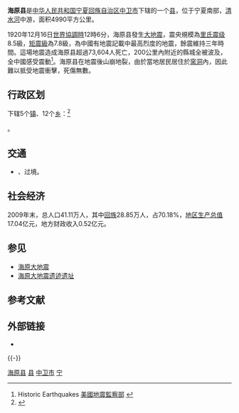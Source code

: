 {{noteTA
|G1=Earthquake
}}
{{Infobox China County
|Belong = [[宁夏回族自治区|宁夏回族自治区]][[中卫市|中卫市]]
}}

'''海原县'''是[[中华人民共和国|中华人民共和国]][[宁夏回族自治区|宁夏回族自治区]][[中卫市|中卫市]]下辖的一个[[县|县]]，位于宁夏南部，[[清水河|清水河]]中游，面积4990平方公里。

1920年12月16日[[世界協調時|世界協調時]]12時6分，海原县發生[[海原大地震|大地震]]，震央規模為[[黎克特制地震震級|里氏震级]]8.5級，[[矩震級|矩震級]]為7.8級，為中國有地震記載中最高烈度的地震，餘震維持三年時間。這場地震造成海原县超過73,604人死亡，200公里內附近的縣城全被波及，全中國感受震動<ref>Historic Earthquakes [http://earthquake.usgs.gov/regional/world/events/1920_12_16.php 美國地震監察部] {{Wayback|url=http://earthquake.usgs.gov/regional/world/events/1920_12_16.php |date=20090510084535 }}</ref>。海原县在地震後山崩地裂，由於當地居民居住於[[窯洞|窯洞]]內，因此難以抵受地震衝擊，死傷無數。

== 行政区划 ==
{{PAGENAMEBASE}}下辖5个[[镇|镇]]、12个[[乡_(中华人民共和国)|乡]]：<ref>{{PRC admin/ref sgc|64/05/22/000/000}}</ref>

{{PRC admin/children|64/05/22/000/000}}。

== 交通 ==
* {{中国国道名|341}}、{{中国国道名|344}}过境。

==社会经济==
2009年末，总人口41.11万人，其中[[回族|回族]]28.85万人，占70.18%，[[地区生产总值|地区生产总值]]17.04亿元，地方财政收入0.52亿元。

== 参见 ==
* [[海原大地震|海原大地震]]
* [[海原大地震遗迹遗址|海原大地震遗迹遗址]]

== 参考文献 ==
{{Wikisource|民政部关于宁夏回族自治区海原县人民政府驻地迁移的批复}}
{{reflist}}

== 外部链接 ==
* {{Official website|http://www.hy.gov.cn/|name=海原县人民政府}}

{{-}}
{{海原县行政区划}}
{{中卫市行政区划}}
{{宁夏行政区划}}
{{国家级贫困县|前}}

[[Category:海原县|]]
[[Category:中卫区县|县]]
[[Category:宁夏县份|中卫市]]
[[Category:原国家级贫困县|宁]]